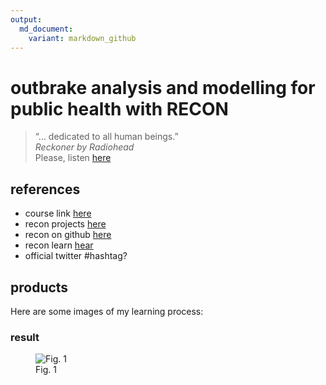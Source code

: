 ```yaml
---
output:
  md_document:
    variant: markdown_github
---
```


# outbrake analysis and modelling for public health with RECON

> "... dedicated to all human beings."\
> _Reckoner by Radiohead_\
> Please, listen [here](https://www.youtube.com/watch?v=kPWvpDm076o)

## references

- course link [here](https://www.ins.gov.co/modelamiento/modelamiento.html)
- recon projects [here](https://www.repidemicsconsortium.org/projects/)
- recon on github [here](https://github.com/reconhub)
- recon learn [hear](https://www.reconlearn.org/)
- official twitter #hashtag?

## products

Here are some images of my learning process:

### result

![Fig. 1](figure/0301-zika-popdyn-naivehost.png)